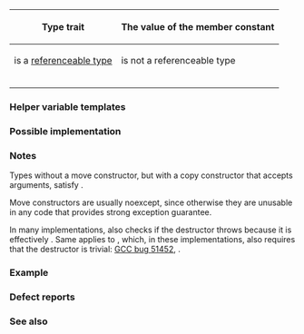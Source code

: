 {{cpp/title|is_move_constructible|is_trivially_move_constructible|is_nothrow_move_constructible}}
{{cpp/meta/navbar}}
{{dcl begin}}
{{dcl header|type_traits}}
{{dcl|since=c++11|num=1|
template&lt; class T &gt;
struct is_move_constructible;
}}
{{dcl|since=c++11|num=2|
template&lt; class T &gt;
struct is_trivially_move_constructible;
}}
{{dcl|since=c++11|num=3|
template&lt; class T &gt;
struct is_nothrow_move_constructible;
}}
{{dcl end}}

{|class="wikitable" style="text-align: center;"
!rowspan=2|{{nbsp}}Type trait{{nbsp}}
!colspan=2|The value of the member constant {{ttn|value}}
|-
!{{ttn|T}} is a [[cpp/meta#Definitions|referenceable type]]
!{{nbsp}}{{ttn|T}} is not a referenceable type{{nbsp}}
|-
|{{v|1}}
|{{c|std::is_constructible&lt;T, T&amp;&amp;&gt;::value}}
|rowspan=3|{{c|false}}
|-
|{{v|2}}
|{{c|std::is_trivially_constructible&lt;T, T&amp;&amp;&gt;::value}}
|-
|{{v|3}}
|{{c|std::is_nothrow_constructible&lt;T, T&amp;&amp;&gt;::value}}
|}

{{cpp/types/cvaub}}

{{cpp/types/nospec|any}}

===Helper variable templates===
{{dcl begin}}
{{dcl|since=c++17|1=
template&lt; class T &gt;
inline constexpr bool is_move_constructible_v =
    is_move_constructible&lt;T&gt;::value;
}}
{{dcl|since=c++17|1=
template&lt; class T &gt;
inline constexpr bool is_trivially_move_constructible_v =
    is_trivially_move_constructible&lt;T&gt;::value;
}}
{{dcl|since=c++17|1=
template&lt; class T &gt;
inline constexpr bool is_nothrow_move_constructible_v =
    is_nothrow_move_constructible&lt;T&gt;::value;
}}
{{dcl end}}

{{cpp/types/integral_constant/inherit|{{tt|T}} is move-constructible}}

===Possible implementation===
{{eq fun
|1=
template&lt;class T&gt;
struct is_move_constructible :
    std::is_constructible&lt;T, typename std::add_rvalue_reference&lt;T&gt;::type&gt; {};

template&lt;class T&gt;
struct is_trivially_move_constructible :
    std::is_trivially_constructible&lt;T, typename std::add_rvalue_reference&lt;T&gt;::type&gt; {};

template&lt;class T&gt;
struct is_nothrow_move_constructible :
    std::is_nothrow_constructible&lt;T, typename std::add_rvalue_reference&lt;T&gt;::type&gt; {};
}}

===Notes===
Types without a move constructor, but with a copy constructor that accepts {{c/core|const T&amp;}} arguments, satisfy {{tt|std::is_move_constructible}}.

Move constructors are usually noexcept, since otherwise they are unusable in any code that provides strong exception guarantee.

In many implementations, {{tt|std::is_nothrow_move_constructible}} also checks if the destructor throws because it is effectively {{c|noexcept(T(arg))}}. Same applies to {{tt|std::is_trivially_move_constructible}}, which, in these implementations, also requires that the destructor is trivial: [https://gcc.gnu.org/bugzilla/show_bug.cgi?id=51452 GCC bug 51452], {{lwg|2116}}.

===Example===
{{example
|code=
#include &lt;string&gt;
#include &lt;type_traits&gt;

struct Ex1
{
    std::string str; // member has a non-trivial but non-throwing move constructor
};
static_assert(std::is_move_constructible_v&lt;Ex1&gt;);
static_assert(!std::is_trivially_move_constructible_v&lt;Ex1&gt;);
static_assert(std::is_nothrow_move_constructible_v&lt;Ex1&gt;);

struct Ex2
{
    int n;
    Ex2(Ex2&amp;&amp;) = default; // trivial and non-throwing
};
static_assert(std::is_move_constructible_v&lt;Ex2&gt;);
static_assert(std::is_trivially_move_constructible_v&lt;Ex2&gt;);
static_assert(std::is_nothrow_move_constructible_v&lt;Ex2&gt;);

struct NoMove1
{
    // prevents implicit declaration of default move constructor;
    // however, the class is still move-constructible because its
    // copy constructor can bind to an rvalue argument
    NoMove1(const NoMove1&amp;) {}
};
static_assert(std::is_move_constructible_v&lt;NoMove1&gt;);
static_assert(!std::is_trivially_move_constructible_v&lt;NoMove1&gt;);
static_assert(!std::is_nothrow_move_constructible_v&lt;NoMove1&gt;);

struct NoMove2
{
    // Not move-constructible since the lvalue reference
    // can't bind to the rvalue argument
    NoMove2(NoMove2&amp;) {}
};
static_assert(!std::is_move_constructible_v&lt;NoMove2&gt;);
static_assert(!std::is_trivially_move_constructible_v&lt;NoMove2&gt;);
static_assert(!std::is_nothrow_move_constructible_v&lt;NoMove2&gt;);

int main() {}
}}

===Defect reports===
{{dr list begin}}
{{dr list item|wg=lwg|dr=2196|std=C++11|before=the behavior was unclear if {{c/core|T&amp;&amp;}} cannot be formed|after=the value produced is {{c|false}} in this case}}
{{dr list end}}

===See also===
{{dsc begin}}
{{dsc inc|cpp/types/dsc is_constructible}}
{{dsc inc|cpp/types/dsc is_default_constructible}}
{{dsc inc|cpp/types/dsc is_copy_constructible}}
{{dsc inc|cpp/concepts/dsc move_constructible}}
{{dsc inc|cpp/utility/dsc move}}
{{dsc inc|cpp/utility/dsc move_if_noexcept}}
{{dsc end}}

{{langlinks|de|es|fr|it|ja|pt|ru|zh}}